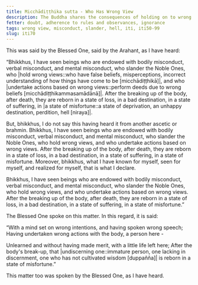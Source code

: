 ```yaml
---
title: Micchādiṭṭhika sutta - Who Has Wrong View
description: The Buddha shares the consequences of holding on to wrong views and acting upon them based on his direct knowledge.
fetter: doubt, adherence to rules and observances, ignorance
tags: wrong view, misconduct, slander, hell, iti, iti50-99
slug: iti70
---
```


This was said by the Blessed One, said by the Arahant, as I have heard:

“Bhikkhus, I have seen beings who are endowed with bodily misconduct, verbal misconduct, and mental misconduct, who slander the Noble Ones, who |hold wrong views::who have false beliefs, misperceptions, incorrect understanding of how things have come to be [micchādiṭṭhikā]|, and who |undertake actions based on wrong views::perform deeds due to wrong beliefs [micchādiṭṭhikammasamādānā]|. After the breaking up of the body, after death, they are reborn in a state of loss, in a bad destination, in a state of suffering, in |a state of misfortune::a state of deprivation, an unhappy destination, perdition, hell [niraya]|.

But, bhikkhus, I do not say this having heard it from another ascetic or brahmin. Bhikkhus, I have seen beings who are endowed with bodily misconduct, verbal misconduct, and mental misconduct, who slander the Noble Ones, who hold wrong views, and who undertake actions based on wrong views. After the breaking up of the body, after death, they are reborn in a state of loss, in a bad destination, in a state of suffering, in a state of misfortune. Moreover, bhikkhus, what I have known for myself, seen for myself, and realized for myself, that is what I declare.

Bhikkhus, I have seen beings who are endowed with bodily misconduct, verbal misconduct, and mental misconduct, who slander the Noble Ones, who hold wrong views, and who undertake actions based on wrong views. After the breaking up of the body, after death, they are reborn in a state of loss, in a bad destination, in a state of suffering, in a state of misfortune.”

The Blessed One spoke on this matter. In this regard, it is said:

“With a mind set on wrong intentions,
and having spoken wrong speech;
Having undertaken wrong actions with the body,
a person here -

Unlearned and without having made merit,
with a little life left here;
After the body's break-up,
that |undiscerning one::immature person, one lacking in discernment, one who has not cultivated wisdom [duppañña]| is reborn in a state of misfortune.”

This matter too was spoken by the Blessed One, as I have heard.